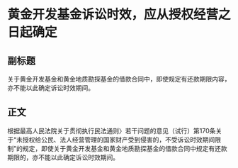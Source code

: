 # 黄金开发基金诉讼时效，应从授权经营之日起确定
## 副标题
关于黄金开发基金和黄金地质勘探基金的借款合同中，即使规定有还款期限内容，亦不能以此确定诉讼时效期间。
## 正文
根据最高人民法院关于贯彻执行民法通则〉若干问题的意见（试行）第170条关于“未授权给公民、法人经营管理的国家财产受到侵害的，不受诉讼时效期间限制”的规定，即使关于黄金开发基金和黄金地质勘探基金的借款合同中规定有还款期限的，亦不能以此确定诉讼时效期间。